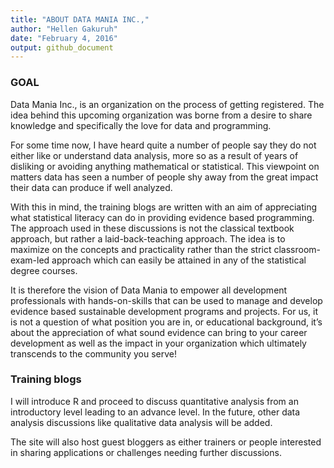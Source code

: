 ```yaml
---
title: "ABOUT DATA MANIA INC.,"
author: "Hellen Gakuruh"
date: "February 4, 2016"
output: github_document
---
```


### GOAL

Data Mania Inc., is an organization on the process of getting registered. The idea behind this upcoming organization was borne from a desire to share knowledge and specifically the love for data and programming.

For some time now, I have heard quite a number of people say they do not either like or understand data analysis, more so as a result of years of disliking or avoiding anything mathematical or statistical. This viewpoint on matters data has seen a number of people shy away from the great impact their data can produce if well analyzed.  

With this in mind, the training blogs are written with an aim of appreciating what statistical literacy can do in providing evidence based programming. The approach used in these discussions is not the classical textbook approach, but rather a laid-back-teaching approach. The idea is to maximize on the concepts and practicality rather than the strict classroom-exam-led approach which can easily be attained in any of the statistical degree courses. 

It is therefore the vision of Data Mania to empower all development professionals with hands-on-skills that can be used to manage and develop evidence based sustainable development programs and projects. For us, it is not a question of what position you are in, or educational background, it's about the appreciation of what sound evidence can bring to your career development as well as the impact in your organization which ultimately transcends to the community you serve!

### Training blogs

I will introduce R and proceed to discuss quantitative analysis from an introductory level leading to an advance level. In the future, other data analysis discussions like qualitative data analysis will be added.

The site will also host guest bloggers as either trainers or people interested in sharing applications or challenges needing further discussions.
